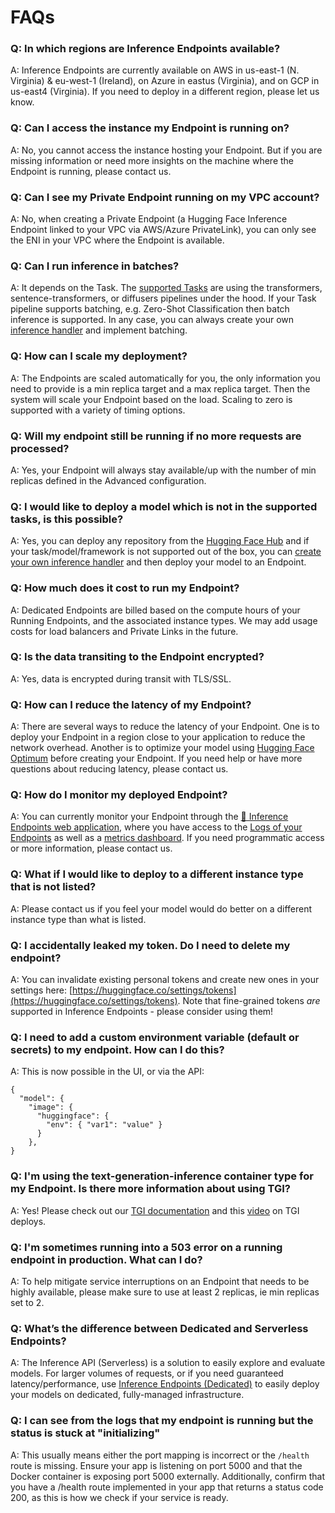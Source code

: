 

# FAQs 



### Q: In which regions are Inference Endpoints available?

A: Inference Endpoints are currently available on AWS in us-east-1 (N. Virginia) & eu-west-1 (Ireland), on Azure in eastus (Virginia), and on GCP in us-east4 (Virginia). If you need to deploy in a different region, please let us know.




### Q: Can I access the instance my Endpoint is running on?

A: No, you cannot access the instance hosting your Endpoint. But if you are missing information or need more insights on the machine where the Endpoint is running, please contact us. 



### Q: Can I see my Private Endpoint running on my VPC account?

A: No, when creating a Private Endpoint (a Hugging Face Inference Endpoint linked to your VPC via AWS/Azure PrivateLink), you can only see the ENI in your VPC where the Endpoint is available. 



### Q: Can I run inference in batches?

A: It depends on the Task. The [supported Tasks](/docs/inference-endpoints/supported_tasks) are using the transformers, sentence-transformers, or diffusers pipelines under the hood. If your Task pipeline supports batching, e.g. Zero-Shot Classification then batch inference is supported. In any case, you can always create your own [inference handler](/docs/inference-endpoints/guides/custom_handler) and implement batching. 



### Q: How can I scale my deployment?

A: The Endpoints are scaled automatically for you, the only information you need to provide is a min replica target and a max replica target. Then the system will scale your Endpoint based on the load. Scaling to zero is supported with a variety of timing options.  



### Q: Will my endpoint still be running if no more requests are processed?

A: Yes, your Endpoint will always stay available/up with the number of min replicas defined in the Advanced configuration. 



### Q: I would like to deploy a model which is not in the supported tasks, is this possible?

A:  Yes, you can deploy any repository from the [Hugging Face Hub](https://huggingface.co/models) and if your task/model/framework is not supported out of the box, you can [create your own inference handler](/docs/inference-endpoints/guides/custom_handler) and then deploy your model to an Endpoint.



### Q: How much does it cost to run my Endpoint?

A: Dedicated Endpoints are billed based on the compute hours of your Running Endpoints, and the associated instance types. We may add usage costs for load balancers and Private Links in the future. 



### Q: Is the data transiting to the Endpoint encrypted?

A: Yes, data is encrypted during transit with TLS/SSL.



### Q: How can I reduce the latency of my Endpoint?

A: There are several ways to reduce the latency of your Endpoint. One is to deploy your Endpoint in a region close to your application to reduce the network overhead. Another is to optimize your model using [Hugging Face Optimum](https://huggingface.co/docs/optimum/index) before creating your Endpoint. If you need help or have more questions about reducing latency, please contact us.



### Q: How do I monitor my deployed Endpoint?

A: You can currently monitor your Endpoint through the [🤗 Inference Endpoints web application](https://ui.endpoints.huggingface.co/endpoints), where you have access to the [Logs of your Endpoints](/docs/inference-endpoints/guides/logs) as well as a [metrics dashboard](/docs/inference-endpoints/guides/metrics). If you need programmatic access or more information, please contact us.



### Q: What if I would like to deploy to a different instance type that is not listed?

A: Please contact us if you feel your model would do better on a different instance type than what is listed.



### Q: I accidentally leaked my token. Do I need to delete my endpoint?

A: You can invalidate existing personal tokens and create new ones in your settings here: [https://huggingface.co/settings/tokens](https://huggingface.co/settings/tokens). Note that fine-grained tokens *are* supported in Inference Endpoints - please consider using them!


### Q: I need to add a custom environment variable (default or secrets) to my endpoint. How can I do this?

A: This is now possible in the UI, or via the API: 

```
{
  "model": {
    "image": {
      "huggingface": {
        "env": { "var1": "value" }
      }
    },
}
```

### Q: I'm using the text-generation-inference container type for my Endpoint. Is there more information about using TGI? 

A: Yes! Please check out our [TGI documentation](https://huggingface.co/docs/text-generation-inference/index) and this [video](https://www.youtube.com/watch?v=jlMAX2Oaht0) on TGI deploys.

### Q: I'm sometimes running into a 503 error on a running endpoint in production. What can I do? 

A: To help mitigate service interruptions on an Endpoint that needs to be highly available, please make sure to use at least 2 replicas, ie min replicas set to 2.

### Q: What’s the difference between Dedicated and Serverless Endpoints? 

A: The Inference API (Serverless) is a solution to easily explore and evaluate models. For larger volumes of requests, or if you need guaranteed latency/performance, use [Inference Endpoints (Dedicated)](https://ui.endpoints.huggingface.co/new) to easily deploy your models on dedicated, fully-managed infrastructure.

### Q: I can see from the logs that my endpoint is running but the status is stuck at "initializing"

A: This usually means either the port mapping is incorrect or the `/health` route is missing. Ensure your app is listening on port 5000 and that the Docker container is exposing port 5000 externally. Additionally, confirm that you have a /health route implemented in your app that returns a status code 200, as this is how we check if your service is ready.